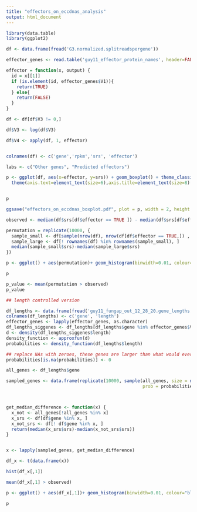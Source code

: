 ```yaml
---
title: "effectors_on_eccdnas_analysis"
output: html_document
---
```


```r
library(data.table)
library(ggplot2)

df <- data.frame(fread('G3.normalized.splitreadspergene'))

effector_genes <- read.table('guy11_effector_protein_names', header=FALSE, sep='\t')

effector = function(x, output) {
  id = x[[1]]
  if (is.element(id, effector_genes$V1)){
    return(TRUE)
  } else{
    return(FALSE)
  }
}

df <- df[df$V3 != 0,]

df$V3 <- log(df$V3)

df$V4 <- apply(df, 1, effector)


colnames(df) <- c('gene','rpkm','srs', 'effector')

```

```r

labs <- c("Other genes", "Predicted effectors")

p <- ggplot(df, aes(x=effector, y=srs)) + geom_boxplot() + theme_classic() + ylab('Log 10 normalized \nencompassing splitreads') + xlab('') + scale_x_discrete(labels= labs)+
  theme(axis.text=element_text(size=6),axis.title=element_text(size=8) , legend.title=element_text(size=8), legend.position = 'bottom', legend.text=element_text(size=6))


p

ggsave("effectors_on_eccdnas_boxplot.pdf", plot = p, width = 2, height = 4)


```

```r
observed <- median(df$srs[df$effector == TRUE ]) - median(df$srs[df$effector == FALSE ])

permutation = replicate(10000, {
  sample_small <- df[sample(nrow(df), nrow(df[df$effector == TRUE,]) , replace = FALSE), ]
  sample_large <- df[! rownames(df) %in% rownames(sample_small), ]
  median(sample_small$srs)-median(sample_large$srs)
})

p <- ggplot() + aes(permutation)+ geom_histogram(binwidth=0.01, colour="black", fill="white") + xlim(-1,1) + geom_vline(xintercept=observed)

p

p_value <- mean(permutation > observed)
p_value

```
```r

## length controlled version

df_lengths <- data.frame(fread('guy11_fungap_out_12_28_20.gene_lengths'))
colnames(df_lengths) <- c('gene', 'length')
effector_genes <- lapply(effector_genes, as.character)
df_lengths_siggenes <- df_lengths[df_lengths$gene %in% effector_genes$V1, ]
d <- density(df_lengths_siggenes$length)
density_function <- approxfun(d)
probabilities <- density_function(df_lengths$length)

## replace NAs with zeroes, these genes are larger than what would ever be expected in common genes
probabilities[is.na(probabilities)] <- 0

all_genes <- df_lengths$gene

sampled_genes <- data.frame(replicate(10000, sample(all_genes, size = nrow(df_lengths_siggenes), replace = FALSE, 
                                                    prob = probabilities)))



get_median_difference <- function(x) {
  x_not <- all_genes[!all_genes %in% x]
  x_srs <- df[df$gene %in% x, ]
  x_not_srs <- df[! df$gene %in% x, ]
  return(median(x_srs$srs)-median(x_not_srs$srs))
}


x <- lapply(sampled_genes, get_median_difference)

df_x <- t(data.frame(x))

hist(df_x[,1])

mean(df_x[,1] > observed)

p <- ggplot() + aes(df_x[,1])+ geom_histogram(binwidth=0.01, colour="black", fill="white") + xlim(-1,1) + geom_vline(xintercept=observed)

p

```

